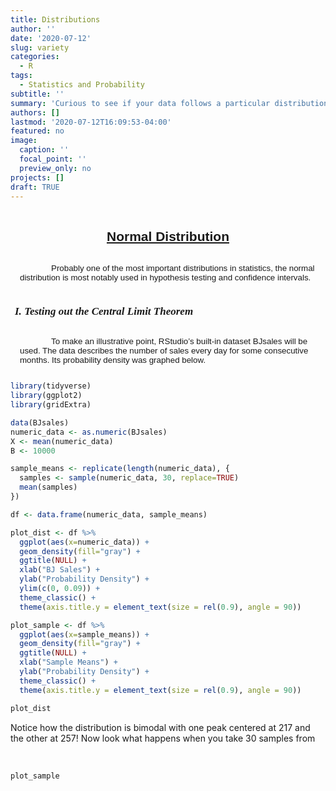 ```yaml
---
title: Distributions
author: ''
date: '2020-07-12'
slug: variety
categories:
  - R
tags:
  - Statistics and Probability
subtitle: ''
summary: 'Curious to see if your data follows a particular distribution?'
authors: []
lastmod: '2020-07-12T16:09:53-04:00'
featured: no
image:
  caption: ''
  focal_point: ''
  preview_only: no
projects: []
draft: TRUE
---
```

<style>
.bod{
  font-family: Arial;
  font-size: 10pt;
  display: inline-block;
  margin-left: 15px;
  text-indent: 50px;
}
h2{
  text-decoration: underline;
  padding-top: 15px;
  font-family: "Arial";
  text-align: center;
}
h3{ 
  display: list-item;
  list-style-type: upper-roman;;
  list-style-position: inside;
  font-size:17px;
  font-family:"Cambria";
  font-style: italic;
  margin-left: 7px;
}

</style>

## Normal Distribution

<p class="bod">
Probably one of the most important distributions in statistics, the normal distribution is most notably used in hypothesis testing and confidence intervals.
</p>

### Testing out the Central Limit Theorem

<p class="bod">
To make an illustrative point, RStudio's built-in dataset BJsales will be used. The data describes the number of sales every day for some consecutive months. Its probability density was graphed below.
</p>

```r
library(tidyverse)
library(ggplot2)
library(gridExtra)

data(BJsales)
numeric_data <- as.numeric(BJsales)
X <- mean(numeric_data)
B <- 10000

sample_means <- replicate(length(numeric_data), {
  samples <- sample(numeric_data, 30, replace=TRUE)
  mean(samples)
})

df <- data.frame(numeric_data, sample_means)

plot_dist <- df %>% 
  ggplot(aes(x=numeric_data)) +
  geom_density(fill="gray") +
  ggtitle(NULL) +
  xlab("BJ Sales") +
  ylab("Probability Density") +
  ylim(c(0, 0.09)) +
  theme_classic() +
  theme(axis.title.y = element_text(size = rel(0.9), angle = 90))

plot_sample <- df %>% 
  ggplot(aes(x=sample_means)) +
  geom_density(fill="gray") +
  ggtitle(NULL) +
  xlab("Sample Means") +
  ylab("Probability Density") +
  theme_classic() +
  theme(axis.title.y = element_text(size = rel(0.9), angle = 90))
```

```r
plot_dist
```

Notice how the distribution is bimodal with one peak centered at 217 and the other at 257! Now look what happens when you take 30 samples from  

<br>

```r
plot_sample
```










